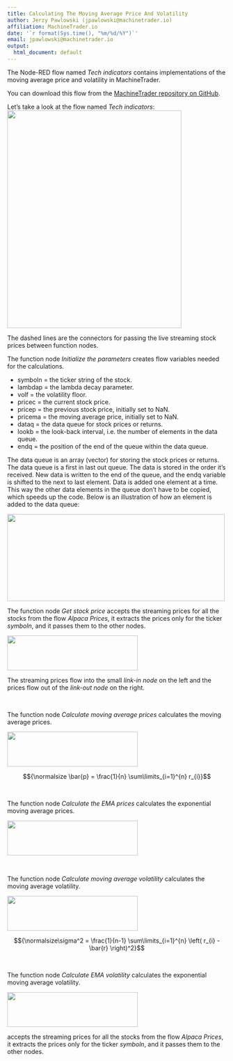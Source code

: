 ```yaml
---
title: Calculating The Moving Average Price And Volatility
author: Jerzy Pawlowski (jpawlowski@machinetrader.io)
affiliation: MachineTrader.io
date: '`r format(Sys.time(), "%m/%d/%Y")`'
email: jpawlowski@machinetrader.io
output:
  html_document: default
---
```


The Node-RED flow named *Tech indicators* contains implementations of the moving average price and volatility in MachineTrader.

You can download this flow from the [MachineTrader repository on GitHub](https://github.com/predictivetechnologysystems/MachineTrader-Community).


Let's take a look at the flow named *Tech indicators*:  
<img src="figure/mt_moving_average_price_volatility.png" width="400" height="500" />


The dashed lines are the connectors for passing the live streaming stock prices between function nodes. 


The function node *Initialize the parameters* creates flow variables needed for the calculations.  

* symboln = the ticker string of the stock. 
* lambdap = the lambda decay parameter. 
* volf = the volatility floor. 
* pricec = the current stock price. 
* pricep = the previous stock price, initially set to NaN. 
* pricema =  the moving average price, initially set to NaN. 
* dataq = the data queue for stock prices or returns. 
* lookb = the look-back interval, i.e. the number of elements in the data queue. 
* endq = the position of the end of the queue within the data queue. 


The data queue is an array (vector) for storing the stock prices or returns.
The data queue is a first in last out queue.  The data is stored in the order it's received.
New data is written to the end of the queue, and the endq variable is shifted to the next to last element.
Data is added one element at a time.
This way the other data elements in the queue don't have to be copied, which speeds up the code.
Below is an illustration of how an element is added to the data queue:

<img src="figure/data_queue.png" width="500" height="200" />


The function node *Get stock price* accepts the streaming prices for all the stocks from the flow *Alpaca Prices*, it extracts the prices only for the ticker *symboln*, and it passes them to the other nodes.

<img src="figure/get_price.png" width="300" height="80" />

The streaming prices flow into the small *link-in node* on the left and the prices flow out of the *link-out node* on the right.

<br>

The function node *Calculate moving average prices* calculates the moving average prices.

<img src="figure/SMA_prices.png" width="300" height="80" />

$${\normalsize \bar{p} = \frac{1}{n} \sum\limits_{i=1}^{n} r_{i}}$$



<br>

The function node *Calculate the EMA prices* calculates the exponential moving average prices.

<img src="figure/EMA_prices.png" width="300" height="80" />


<br>

The function node *Calculate moving average volatility* calculates the moving average volatility.

<img src="figure/SMA_volatility.png" width="300" height="80" />

$${\normalsize\sigma^2 = \frac{1}{n-1} \sum\limits_{i=1}^{n} \left( r_{i} - \bar{r} \right)^2}$$


<br>

The function node *Calculate EMA volatility* calculates the exponential moving average volatility.

<img src="figure/EMA_volatility.png" width="300" height="80" />



accepts the streaming prices for all the stocks from the flow *Alpaca Prices*, it extracts the prices only for the ticker *symboln*, and it passes them to the other nodes.

<br>
<br>
<br>
<br>










